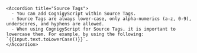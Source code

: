     <Accordion title="Source Tags">
      - You can add CognigyScript within Source Tags.  
      - Source Tags are always lower-case, only alpha-numerics (a-z, 0-9), underscores, and hyphens are allowed.  
      - When using CognigyScript for Source Tags, it is important to lowercase them. For example, by using the following: `{{input.text.toLowerCase()}}`.
    </Accordion>